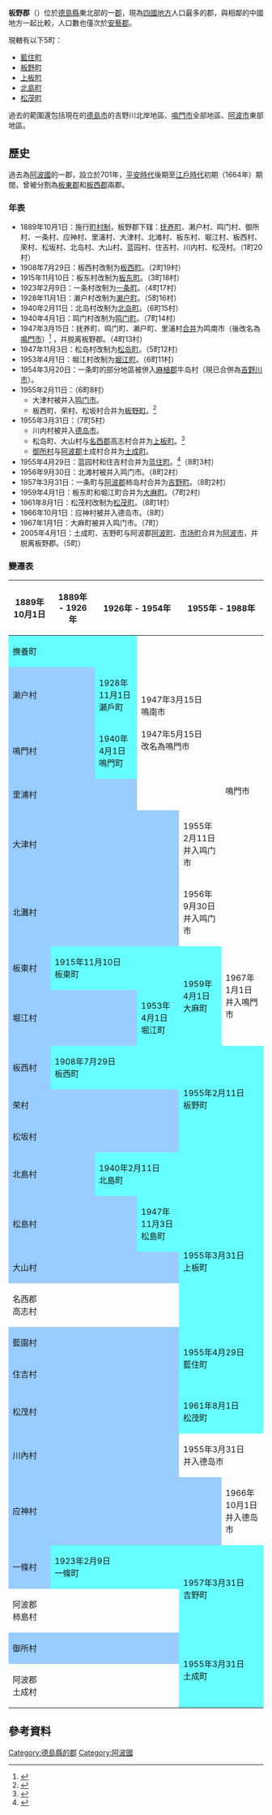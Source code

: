 {{日本郡
| 郡 = 板野郡
| 日文原名 = 板野郡
| 平假名 = いたのぐん
| 羅馬字拼音 = Itano-gun
| 地圖 = [[File:Tokushima-itano-district.svg|250px]]
| 都道府縣 = 德島縣
| 編號 = 
| 町 = 5
| 村 = 
| 經度 = 
| 緯度 = 
| 註記 = 
|}}
'''板野郡'''（{{jpn|j=板野郡|hg=いたのぐん|rm=Itano gun|f=y}}）位於[[德島縣|德島縣]]東北部的一[[郡|郡]]，現為[[四國地方|四國地方]]人口最多的郡，與相鄰的中國地方一起比較，人口數也僅次於[[安藝郡_(廣島縣)|安藝郡]]。

現轄有以下5町：
* [[藍住町|藍住町]]
* [[板野町|板野町]]
* [[上板町|上板町]]
* [[北島町|北島町]]
* [[松茂町|松茂町]]

過去的範圍還包括現在的[[德島市|德島市]]的吉野川北岸地區、[[鳴門市|鳴門市]]全部地區、[[阿波市|阿波市]]東部地區。

==歷史==
過去為[[阿波國|阿波國]]的一郡，設立於701年，[[平安時代|平安時代]]後期至[[江戶時代|江戶時代]]初期（1664年）期間，曾被分割為[[板東郡|板東郡]]和[[板西郡|板西郡]]兩郡。

===年表===
* 1889年10月1日：施行[[町村制|町村制]]，板野郡下辖：[[抚养町|抚养町]]、濑户村、鸣门村、御所村、一条村、应神村、里浦村、大津村、北滩村、板东村、堀江村、板西村、荣村、松坂村、北岛村、大山村、蓝园村、住吉村、川内村、松茂村。（1町20村）
* 1908年7月29日：板西村改制为[[板西町|板西町]]。（2町19村）
* 1915年11月10日：板东村改制为[[板东町|板东町]]。（3町18村）
* 1923年2月9日：一条村改制为[[一条町|一条町]]。（4町17村）
* 1928年11月1日：濑户村改制为[[濑户町_(德岛县)|濑户町]]。（5町16村）
* 1940年2月11日：北岛村改制为[[北岛町|北岛町]]。（6町15村）
* 1940年4月1日：鸣门村改制为[[鸣门町|鸣门町]]。（7町14村）
* 1947年3月15日：抚养町、鸣门町、濑户町、里浦村[[市町村合併|合并]]为鸣南市（後改名為[[鳴門市|鳴門市]]）<ref>{{cite web| title=鳴門市のあゆみ| url=http://www.city.naruto.tokushima.jp/contents/introduction/ayumi.html| publisher=鳴門市政府| accessdate=2012-11-26| language=ja| deadurl=yes| archiveurl=https://web.archive.org/web/20100503060518/http://www.city.naruto.tokushima.jp/contents/introduction/ayumi.html| archivedate=2010-05-03}}</ref> ，并脱离板野郡。（4町13村）
* 1947年11月3日：松岛村改制为[[松岛町_(德岛县)|松岛町]]。（5町12村）
* 1953年4月1日：堀江村改制为[[堀江町_(德岛县)|堀江町]]。（6町11村）
* 1954年3月20日：一条町的部分地區被併入[[麻植郡|麻植郡]]牛岛村（現已合併為[[吉野川市|吉野川市]]）。
* 1955年2月11日：（6町8村）
** 大津村被并入[[鸣门市|鸣门市]]。
** 板西町、荣村、松坂村合并为[[板野町|板野町]]。<ref>{{cite web| title=板野町紹介| url=http://www.town.itano.tokushima.jp/2nd_page.php?cat=c1| publisher=板野町公所| accessdate=2013-01-12| language=ja| archive-date=2017-04-17| archive-url=https://web.archive.org/web/20170417110355/http://www.town.itano.tokushima.jp/2nd_page.php?cat=c1| dead-url=yes}}</ref>
* 1955年3月31日：（7町5村）
** 川内村被并入[[德岛市|德岛市]]。
** 松岛町、大山村与[[名西郡|名西郡]]高志村合并为[[上板町|上板町]]。<ref>{{cite web| title=町の概要| url=http://www.townkamiita.jp/docs/2011020200019/| publisher=上板町公所| accessdate=2013-01-14| language=ja| date=2011-02-21| archive-date=2021-06-10| archive-url=https://web.archive.org/web/20210610231836/https://www.townkamiita.jp/docs/2011020200019/| dead-url=no}}</ref>
** [[御所村|御所村]]与[[阿波郡|阿波郡]]土成村合并为[[土成町|土成町]]。
* 1955年4月29日：蓝园村和住吉村合并为[[蓝住町|蓝住町]]。<ref>{{cite web| title=藍住町の紹介| url=http://www.town.aizumi.tokushima.jp/info/| publisher=藍住町公所| accessdate=2013-01-10| language=ja| deadurl=yes| archiveurl=https://www.webcitation.org/67UwC0IrK?url=http://www.town.aizumi.tokushima.jp/info/| archivedate=2012-05-08}}</ref>（8町3村）
* 1956年9月30日：北滩村被并入鸣门市。（8町2村）
* 1957年3月31日：一条町与[[阿波郡|阿波郡]]柿岛村合并为[[吉野町_(德岛县)|吉野町]]。（8町2村）
* 1959年4月1日：板东町和堀江町合并为[[大麻町|大麻町]]。（7町2村）
* 1961年8月1日：松茂村改制为[[松茂町|松茂町]]。（8町1村）
* 1966年10月1日：应神村被并入德岛市。（8町）
* 1967年1月1日：大麻町被并入鸣门市。（7町）
* 2005年4月1日：土成町、吉野町与阿波郡[[阿波町|阿波町]]、[[市场町|市场町]]合并为[[阿波市|阿波市]]，并脱离板野郡。（5町）

===變遷表===
{| class="wikitable" style="font-size:x-small"
! 1889年10月1日
! 1889年 - 1926年
! colspan=2 | 1926年 - 1954年
! colspan=2 | 1955年 - 1988年
! 1989年 - 現在
! 現在
|-
| colspan=3 style="background-color:#6ff;" | 撫養町
| rowspan=4 colspan=2 | 1947年3月15日<br />鳴南市<br /><br />1947年5月15日<br />改名為鳴門市
| rowspan=6 | 鳴門市
| rowspan=8 colspan=2 | 鳴門市
|-
| colspan=2 style="background-color:#9cf;" | 濑户村
| style="background-color:#6ff;" | 1928年11月1日<br />瀨戶町
|-
| colspan=2 style="background-color:#9cf;" | 鳴門村
| style="background-color:#6ff;" | 1940年4月1日<br />鳴門町
|-
| colspan=3 style="background-color:#9cf;" | 里浦村
|-
| colspan=4 style="background-color:#9cf;" | 大津村
| 1955年2月11日<br />并入鸣门市
|-
| colspan=4 style="background-color:#9cf;" | 北灘村
| 1956年9月30日<br />并入鸣门市
|-
| style="background-color:#9cf;" | 板東村
| colspan=3 style="background-color:#6ff;" | 1915年11月10日<br />板東町
| rowspan=2 style="background-color:#6ff;" | 1959年4月1日<br />大麻町
| rowspan=2 | 1967年1月1日<br />并入鳴門市
|-
| colspan=3 style="background-color:#9cf;" | 堀江村
| style="background-color:#6ff;" | 1953年4月1日<br />堀江町
|-
| style="background-color:#9cf;" | 板西村
| colspan=3 style="background-color:#6ff;" | 1908年7月29日<br />板西町
| rowspan=3 colspan=4 style="background-color:#6ff;"| 1955年2月11日<br />板野町
|-
| colspan=4 style="background-color:#9cf;" | 荣村
|-
| colspan=4 style="background-color:#9cf;" | 松坂村
|-
| colspan=2 style="background-color:#9cf;" | 北島村
| colspan=6 style="background-color:#6ff;" | 1940年2月11日<br />北島町
|-
| colspan=3 style="background-color:#9cf;" | 松島村
| style="background-color:#6ff;" | 1947年11月3日<br />松島町
| rowspan=3 colspan=4 style="background-color:#6ff;" | 1955年3月31日<br />上板町
|-
| colspan=4 style="background-color:#9cf;" | 大山村
|-
| colspan=4 | 名西郡<br />高志村
|-
| colspan=4 style="background-color:#9cf;" | 藍園村
| rowspan=2 colspan=4 style="background-color:#6ff;" | 1955年4月29日<br />藍住町
|-
| colspan=4 style="background-color:#9cf;" | 住吉村
|-
| colspan=4 style="background-color:#9cf;" | 松茂村
| colspan=4 style="background-color:#6ff;" | 1961年8月1日<br />松茂町
|-
| colspan=4 style="background-color:#9cf;" | 川內村
| colspan=2 | 1955年3月31日<br />并入德岛市
| rowspan=2 colspan=2 | 德岛市
|-
| colspan=5 style="background-color:#9cf;" | 应神村
| 1966年10月1日<br />并入德岛市
|-
| style="background-color:#9cf;" | 一條村
| colspan=3 style="background-color:#6ff;" | 1923年2月9日<br />一條町
| rowspan=2 colspan=2 style="background-color:#6ff;" | 1957年3月31日<br />吉野町
| rowspan=4 colspan=2 | 2005年4月1日<br />合併為阿波市
|-
| colspan=4 | 阿波郡<br />柿島村
|-
| colspan=4 style="background-color:#9cf;" | 御所村
| rowspan=2 colspan=2 style="background-color:#6ff;" | 1955年3月31日<br />土成町
|-
| colspan=4 | 阿波郡<br />土成村
|}

==參考資料==
{{reflist}}

{{德島縣}}
{{阿波國的郡}}

[[Category:德島縣的郡|Category:德島縣的郡]]
[[Category:阿波國|Category:阿波國]]